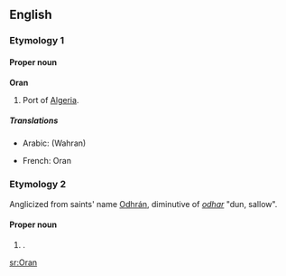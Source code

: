 {{see|òran}}
{{wikipedia}}
==English==

===Etymology 1===
{{etystub}}

====Proper noun====
'''Oran'''

# Port of [[Algeria]].

=====Translations=====
{{trans-top|port of Algeria}}
* Arabic: [[ ]] (Wahran)
{{trans-mid}}
* French: Oran
{{trans-bottom}}

===Etymology 2===
Anglicized from {{Ir.}} saints' name [[Odhrán]], diminutive of ''[[odhar]]'' "dun, sallow".

====Proper noun====
{{en-proper noun}}

# {{given name|male}}.

[[sr:Oran]]